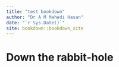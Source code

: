 ```yaml
--- 
title: "test bookdown"
author: "Dr A M Mahedi Hasan"
date: "`r Sys.Date()`"
site: bookdown::bookdown_site
---
```


# Down the rabbit-hole

